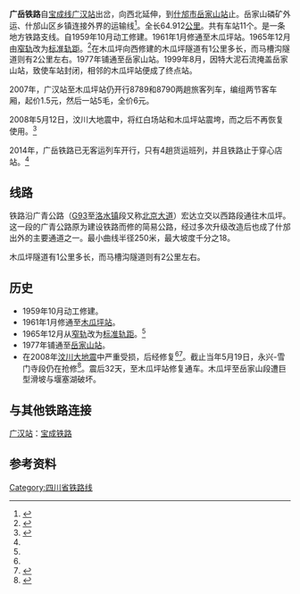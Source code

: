 
{{Infobox rail system-route
|rail_name=广岳铁路
|other_name=
|system_length=64.912 km
|length_in_operation=
|total_length=
|tracklength=
|name_bgcolor=
|min_width=
|box_width=
|style=
|banner_color=blue
|sec_banner_color=
|third_banner_color=
|logo_filename=
|logo_width=
|logo_bgcolor=
|logo_alt=
|logo_note=
|image=
|imagesize=
|caption=
|code_name=
|locale={{CHN}}[[四川省|四川省]]
|service_type=
|status=
|network=
|stations=
|start=
|lines=
|main_route=
|secondary_route=
|branch_route=
|standard=
|character=
|other_systems=
|main_stations=
|constructor=
|track=1（[[单线铁路|单线铁路]]）
|average_station_distance=
|max_speed=
|orbital_plane=
|track_gauge={{standard gauge}}（[[标准轨|标准轨]]）
|distance_between_mainlines=
|min_radius=250 m
|max_grade=18‰
|elevation=
|control=
|block_signal=
|engine=
|electrified=
|rollingstock=
|fleet_size=
|begin_operation=
|end_operation=
|operation_note=
|open_operation=
|time_first=
|time_last=
|ridership=
|owner=
|operator=
|franchise=
|hq=
|key_person=
|website=
|route_map={{bs-map|inline=1|map=
CONTg~~ ~~ ~~{{RoutemapRoute|Licon=u|[[宝成铁路|宝成铁路]]往[[宝鸡站|宝鸡站]]方向}}
HST~~0~~{{站|广汉}}
\ABZgl\CONTfq~~ ~~ ~~{{RoutemapRoute|Licon=r|[[宝成铁路|宝成铁路]]往[[成都站|成都站]]方向}}
HST~~10~~{{站|高骈}}
HST~~19~~{{站|什邡}}
HST~~25~~[[两路口站_(四川省)|两路口]]
HST~~32~~{{站|灵杰}}
HST~~38~~{{站|永兴}}
HST~~44~~{{站|雪门寺}}
HST~~49~~{{站|穿心店}}
ENDExe
exHST~~55~~{{站|红白场}}
exHST~~62~~{{站|木瓜坪}}
exHST~~65~~{{站|岳家山}}
exENDEe
}}
}}
'''广岳铁路'''自[[宝成线|宝成线]][[广汉站|广汉站]]出岔，向西北延伸，到[[什邡市|什邡市]][[岳家山站|岳家山站]]止。岳家山磷矿外运、什邡山区乡镇连接外界的运输线<ref name="#1">{{Cite web |url=http://news.xinhuanet.com/photo/2008-05/24/content_8242317.htm |title=抢修广岳线（1） |accessdate=2012-03-25 |archive-date=2013-11-15 |archive-url=https://web.archive.org/web/20131115190442/http://news.xinhuanet.com/photo/2008-05/24/content_8242317.htm |dead-url=no }}</ref>。全长64.912[[公里|公里]]。共有车站11个。是一条地方铁路支线。自1959年10月动工修建。1961年1月修通至木瓜坪站。1965年12月由[[窄轨|窄轨]]改为[[标准轨距|标准轨距]]。<ref>{{Cite web |url=http://news.runsky.com/2008-05/22/content_2493881.htm |title=抢修人员突击施工尽快打通生命线 |access-date=2012-03-25 |archive-url=https://web.archive.org/web/20131023061006/http://news.runsky.com/2008-05/22/content_2493881.htm |archive-date=2013-10-23 |dead-url=yes }}</ref>在木瓜坪向西修建的木瓜坪隧道有1公里多长，而马槽沟隧道则有2公里左右。1977年铺通至岳家山站。1999年8月，因特大泥石流掩盖岳家山站，致使车站封闭，相邻的木瓜坪站便成了终点站。

2007年，广汉站至木瓜坪站仍开行8789和8790两趟旅客列车，编组两节客车厢，起价1.5元，然后一站5毛，全价6元。

2008年5月12日，汶川大地震中，将红白场站和木瓜坪站震垮，而之后不再恢复使用。<ref name="尽头小站">{{cite news|title=探访四川铁路线上“尽头小站”：没有前路 只能回头|url=http://cd.qq.com/a/20160410/007249.htm|accessdate=2017-02-09|agency=腾讯|publisher=四川新闻网|date=2016-04-10|archive-date=2017-02-11|archive-url=https://web.archive.org/web/20170211082304/http://cd.qq.com/a/20160410/007249.htm|dead-url=no}}</ref>

2014年，广岳铁路已无客运列车开行，只有4趟货运班列，并且铁路止于穿心店站。<ref name="尽头小站" />

==线路==
铁路沿广青公路（[[G93|G93]]至[[洛水镇|洛水镇]]段又称[[北京大道|北京大道]]）宏达立交以西路段通往木瓜坪。这一段的广青公路原为建设铁路而修的简易公路，经过多次升级改造后也成了什邡出外的主要通道之一。最小曲线半径250米，最大坡度千分之18。

木瓜坪隧道有1公里多长，而马槽沟隧道则有2公里左右。

==历史==
*1959年10月动工修建。
*1961年1月修通至[[木瓜坪站|木瓜坪站]]。
*1965年12月从[[窄轨|窄轨]]改为[[标准轨距|标准轨距]]。<ref name="尽头小站" />
*1977年铺通至[[岳家山站|岳家山站]]。
*在2008年[[汶川大地震|汶川大地震]]中严重受损，后经修复<ref name="#1"/><ref>{{Cite web |url=http://news.xinhuanet.com/photo/2008-05/24/content_8242323.htm |title=抢修广岳线（2） |accessdate=2012-03-25 |archive-date=2013-11-15 |archive-url=https://web.archive.org/web/20131115184847/http://news.xinhuanet.com/photo/2008-05/24/content_8242323.htm |dead-url=no }}</ref>。截止当年5月19日，永兴-雪门寺段仍在抢修<ref>{{Cite web |url=http://news.xinhuanet.com/newscenter/2008-05/19/content_8207428.htm |title=宝成线109号隧道和广岳支线永兴-雪门寺段仍在抢修 |accessdate=2012-03-25 |archive-date=2013-11-15 |archive-url=https://web.archive.org/web/20131115184924/http://news.xinhuanet.com/newscenter/2008-05/19/content_8207428.htm |dead-url=no }}</ref>。震后32天，至木瓜坪站修复通车。木瓜坪至岳家山段遭巨型滑坡与堰塞湖破坏。

==与其他铁路连接==
[[广汉站|广汉站]]：[[宝成铁路|宝成铁路]]

==参考资料==
<references/>
{{广岳铁路}}
{{中国铁路}}
[[Category:四川省铁路线|Category:四川省铁路线]]